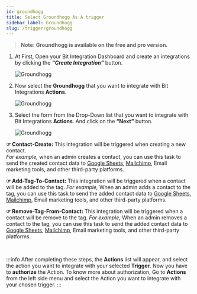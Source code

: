 ```yaml
---
id: groundhogg
title: Select Groundhogg As A trigger
sidebar_label: Groundhogg
slug: /trigger/groundhogg
---
```



> **Note: Groundhogg is available on the free and pro version.**

1. At First, Open your Bit Integration Dashboard and create an integrations by clicking the **_“Create Integration”_** button.

   <Image src="trigger/_create-integrations" alt="Groundhogg" w="1020" h="350" />

2. Now select the **Groundhogg** that you want to integrate with Bit Integrations **Actions**.

   <Image src="trigger/groundhogg/select-trigger" alt="Groundhogg" w="1020" h="350" />

3. Select the form from the Drop-Down list that you want to integrate with Bit Integrations **Actions**. And click on the **“Next”** button.

   <Image src="trigger/groundhogg/select-form-or-task-name" alt="Groundhogg" w="1020" h="350"/>
   

**☞ Contact-Create:** This integration will be triggered when creating a new contact.  
*For example,* when an admin creates a contact, you can use this task to send the created contact data to [Google Sheets](https://docs.bit-integrations.bitapps.pro/integrations/google-sheet), [Mailchimp](https://docs.bit-integrations.bitapps.pro/integrations/wpcf7-mailchimp), Email marketing tools, and other third-party platforms.

**☞ Add-Tag-To-Contact:** This integration will be triggered when a contact will be added to the tag. 
*For example,* When an admin adds a contact to the tag, you can use this task to send the added contact data to [Google Sheets](https://docs.bit-integrations.bitapps.pro/integrations/google-sheet), [Mailchimp](https://docs.bit-integrations.bitapps.pro/integrations/wpcf7-mailchimp), Email marketing tools, and other third-party platforms.

**☞ Remove-Tag-From-Contact:** This integration will be triggered when a contact will be remove to the tag. 
*For example,* When an admin removes a contact to the tag, you can use this task to send the added contact data to [Google Sheets](https://docs.bit-integrations.bitapps.pro/integrations/google-sheet), [Mailchimp](https://docs.bit-integrations.bitapps.pro/integrations/wpcf7-mailchimp), Email marketing tools, and other third-party platforms.

<br/>

:::info
  After completing these steps, the **Actions** list will appear, and select the action you want to integrate with your selected **Trigger**. Now you have to **authorize** the Action. To know more about authorization, Go to **Actions** from the left side menu and select the Action you want to integrate with your chosen trigger.
:::

<Feedback/>